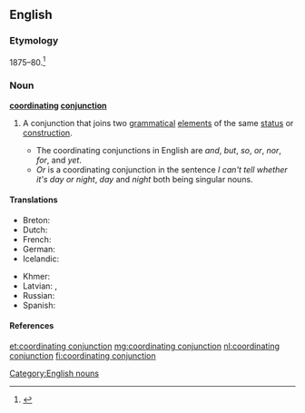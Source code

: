 ==English==

===Etymology===
1875–80.<ref>{{R:Dictionary.com 1.1}}</ref>

===Noun===
'''[[coordinating]] [[conjunction]]'''

# {{context|grammar}} A conjunction that joins two [[grammatical]] [[element]]s of the same [[status]] or [[construction]].
#* The coordinating conjunctions in English are ''and'', ''but'', ''so'', ''or'', ''nor'', ''for'', and ''yet''.
#* ''Or'' is a coordinating conjunction in the sentence ''I can't tell whether it's day or night'', ''day'' and ''night'' both being singular nouns.

====Translations====
{{trans-top|conjunction that joins two grammatical elements of the same status or construction}}
* Breton: {{t+|br|stagell genurzhiañ|f}}
* Dutch: {{t-|nl|nevenschikkend voegwoord|n}}
* French: {{t+|fr|conjonction de coordination|f}}
* German: {{t-|de|koordinierende Konjunktion|f}}
* Icelandic: {{t+|is|aðaltenging|f}}
{{trans-mid}}
* Khmer: {{t-|km|ឈ្នាប់ចង|tr=chnoap jɑɑng|sc=Khmr}}
* Latvian: {{t-|lv|sakārtojuma saiklis|m}}, {{t-|lv|sakārtojuma saikļi|m-p}}
* Russian: {{t+|ru|сочинительный союз|m|tr=sočinítel'nyj sojúz}}
* Spanish: {{t+|es|conjunción coordinante|f}}
{{trans-bottom}}

====References====
<references />

[[Category:English nouns]]

[[et:coordinating conjunction]]
[[mg:coordinating conjunction]]
[[nl:coordinating conjunction]]
[[fi:coordinating conjunction]]